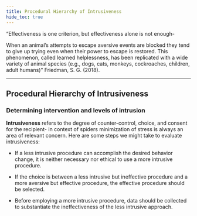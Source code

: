```yaml
---
title: Procedural Hierarchy of Intrusiveness
hide_toc: true
---
```


<Callout variant="warning" title="Inspirtation" icon="Quote">

“Effectiveness is one criterion, but effectiveness alone is not enough-

When an animal’s attempts to escape aversive events are blocked they tend to give up trying even when their power to escape is restored. This phenomenon, called learned helplessness, has been replicated with a wide variety of animal species (e.g., dogs, cats, monkeys, cockroaches, children, adult humans)” Friedman, S. G. (2018).

</Callout>

---

## Procedural Hierarchy of Intrusiveness


### Determining intervention and levels of intrusion

**Intrusiveness** refers to the degree of counter-control, choice, and consent for the recipient- in context of spiders minimization of stress is always an area of relevant concern. Here are some steps we might take to evaluate intrusiveness:

- If a less intrusive procedure can accomplish the desired behavior change, it is neither necessary nor ethical to use a more intrusive procedure.
   
- If the choice is between a less intrusive but ineffective procedure and a more aversive but effective procedure, the effective procedure should be selected.

- Before employing a more intrusive procedure, data should be collected to substantiate the ineffectiveness of the less intrusive approach.
